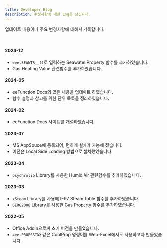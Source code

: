 ```yaml
---
title: Developer Blog
description: 수정사항에 대한 Log를 남깁니다.
---
```


업데이트 내용이나 주요 변경사항에 대해서 기록합니다.

<br/>



#### 2024-12
- `=ee.SEAWTR__()`로 입력하는 Seawater Property 함수를 추가하였습니다.
- Gas Heating Value 관련함수를 추가하였습니다.

#### 2024-05
- eeFunction Docs의 많은 내용을 업데이트 하였습니다.
- 함수 설명과 참고를 위한 단위 목록을 정리하였습니다.

#### 2024-02
- eeFunction Docs 사이트를 개설하였습니다.


#### 2023-07
- MS AppSouce에 등록되어, 편하게 설치가 가능해 졌습니다. 
- 이전은 Local Side Loading 방법으로 설치했었습니다.


#### 2023-04
- `psychrolib` Library를 사용한 Humid Air 관련함수를 추가하였습니다.


#### 2023-03
- `xSteam` Library를 사용해 IF97 Steam Table 함수를 추가하였습니다.
- `GERG2008` Library를 사용한 Gas Property 함수를 추가하였습니다.


#### 2022-05
- Office Addin으로써 초기 버전을 만들었습니다.
- `=ee.PROPSSI`와 같은 CoolProp 명령어를 Web-Excel에서도 사용하고자 만들었습니다.



<br/><br/><br/><br/>
